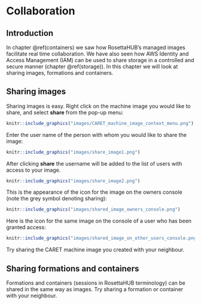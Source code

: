 # Collaboration {#collaboration}

## Introduction
In chapter \@ref(containers) we saw how RosettaHUB's managed images facilitate real time collaboration. We have also seen how AWS Identity and Access Management (IAM) can be used to share storage in a controlled and secure manner (chapter \@ref(storage)). In this chapter we will look at sharing images, formations and containers. 


## Sharing images
Sharing images is easy. Right click on the machine image you would like to share, and select **share** from the pop-up menu:
```r
knitr::include_graphics("images/CARET_machine_image_context_menu.png")
```

Enter the user name of the person with whom you would like to share the image:
```r
knitr::include_graphics("images/share_image1.png")
```

After clicking **share** the username will be added to the list of users with access to your image.
```r
knitr::include_graphics("images/share_image2.png")
```

This is the appearance of the icon for the image on the owners console (note the grey symbol denoting sharing):
```r
knitr::include_graphics("images/shared_image_owners_console.png")
```

Here is the icon for the same image on the console of a user who has been granted access:
```r
knitr::include_graphics("images/shared_image_on_other_users_console.png")
```

Try sharing the CARET machine image you created with your neighbour.

## Sharing formations and containers
Formations and containers (sessions in RosettaHUB terminology) can be shared in the same way as images. Try sharing a formation or container with your neighbour.
